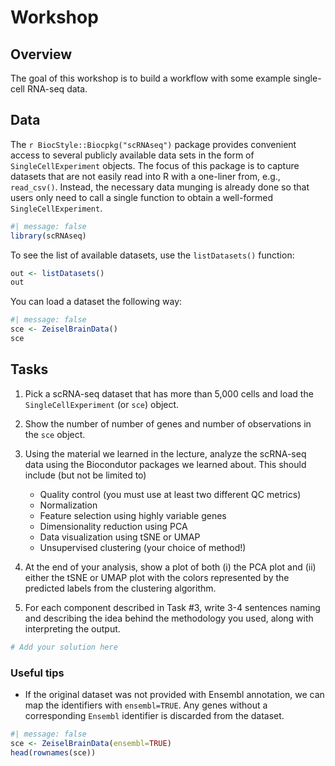 # Workshop

## Overview

The goal of this workshop is to build a workflow with some example single-cell RNA-seq data.

## Data

The `r BiocStyle::Biocpkg("scRNAseq")` package provides convenient access to several publicly available data sets in the form of `SingleCellExperiment` objects. The focus of this package is to capture datasets that are not easily read into R with a one-liner from, e.g., `read_csv()`. Instead, the necessary data munging is already done so that users only need to call a single function to obtain a well-formed `SingleCellExperiment`.

```r
#| message: false
library(scRNAseq)
```

To see the list of available datasets, use the `listDatasets()` function:

```r
out <- listDatasets() 
out
```

You can load a dataset the following way:

```r
#| message: false
sce <- ZeiselBrainData()
sce
```

## Tasks

1.  Pick a scRNA-seq dataset that has more than 5,000 cells and load the `SingleCellExperiment` (or `sce`) object.

2.  Show the number of number of genes and number of observations in the `sce` object.

3.  Using the material we learned in the lecture, analyze the scRNA-seq data using the Biocondutor packages we learned about. This should include (but not be limited to)

    -   Quality control (you must use at least two different QC metrics)
    -   Normalization
    -   Feature selection using highly variable genes
    -   Dimensionality reduction using PCA
    -   Data visualization using tSNE or UMAP
    -   Unsupervised clustering (your choice of method!)

4.  At the end of your analysis, show a plot of both (i) the PCA plot and (ii) either the tSNE or UMAP plot with the colors represented by the predicted labels from the clustering algorithm.

5.  For each component described in Task #3, write 3-4 sentences naming and describing the idea behind the methodology you used, along with interpreting the output.

```r
# Add your solution here

```

### Useful tips

-   If the original dataset was not provided with Ensembl annotation, we can map the identifiers with `ensembl=TRUE`. Any genes without a corresponding `Ensembl` identifier is discarded from the dataset.

```r
#| message: false
sce <- ZeiselBrainData(ensembl=TRUE)
head(rownames(sce))
```
